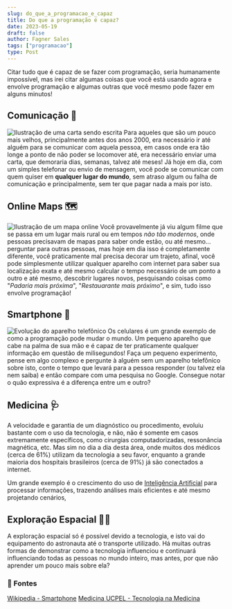 ```yaml
---
slug: do_que_a_programacao_e_capaz
title: Do que a programação é capaz?
date: 2023-05-19
draft: false
author: Fagner Sales
tags: ["programacao"]
type: Post
---
```


Citar tudo que é capaz de se fazer com programação, seria humanamente impossível, mas irei citar algumas coisas que você está usando agora e envolve programação e algumas outras que você mesmo pode fazer em alguns minutos!

## Comunicação 💬
![Ilustração de uma carta sendo escrita](https://static.mundoeducacao.uol.com.br/mundoeducacao/2021/02/relato-pessoal.jpg)
Para aqueles que são um pouco mais velhos, principalmente antes dos anos 2000, era necessário ir até alguém para se comunicar com aquela pessoa, em casos onde era tão longe a ponto de não poder se locomover até, era necessário enviar uma carta, que demoraria dias, semanas, talvez até meses! Já hoje em dia, com um simples telefonar ou envio de mensagem, você pode se comunicar com quem quiser em **qualquer lugar do mundo**, sem atraso algum ou falha de comunicação e principalmente, sem ter que pagar nada a mais por isto. 

## Online Maps 🗺
![Ilustração de um mapa online](https://img.freepik.com/premium-vector/online-maps-technology-man-with-smartphone-digital-maps-navigation-direction-vector_199064-160.jpg?w=2000)
Você provavelmente já viu algum filme que se passa em um lugar mais rural ou em tempos *não tão modernos*, onde pessoas precisavam de mapas para saber onde estão, ou até mesmo... perguntar para outras pessoas, mas hoje em dia isso é completamente diferente, você praticamente mal precisa decorar um trajeto, afinal, você pode simplesmente utilizar qualquer aparelho com internet para saber sua localização exata e até mesmo calcular o tempo necessário de um ponto a outro e até mesmo, descobrir lugares novos, pesquisando coisas como "*Padaria mais próxima*", "*Restauarante mais próximo*", e sim, tudo isso envolve programação!

## Smartphone 🤳
![Evolução do aparelho telefônico](https://upload.wikimedia.org/wikipedia/commons/8/8d/Mobile_Phone_Evolution_1992_-_2014.jpg)
Os celulares é um grande exemplo de como a programação pode mudar o mundo. Um pequeno aparelho que cabe na palma de sua mão e é capaz de ter praticamente qualquer informação em questão de milisegundos! Faça um pequeno experimento, pense em algo complexo e pergunte à alguém sem um aparelho telefônico sobre isto, conte o tempo que levará para a pessoa responder (ou talvez ela nem saiba) e então compare com uma pesquisa no Google. Consegue notar o quão expressiva é a diferença entre um e outro?

## Medicina 🩺
A velocidade e garantia de um diagnóstico ou procedimento, evoluiu bastante com o uso da tecnologia, e não, não é somente em casos extremamente específicos, como cirurgias computadorizadas, ressonância magnética, etc. Mas sim no dia a dia desta área, onde muitos dos médicos (cerca de 61%) utilizam da tecnologia a seu favor, enquanto a grande maioria dos hospitais brasileiros (cerca de 91%) já são conectados a internet.

Um grande exemplo é o crescimento do uso de [Inteligência Artificial](https://tecnoblog.net/responde/o-que-e-inteligencia-artificial/) para processar informações, trazendo análises mais eficientes e até mesmo projetando cenários,

## Exploração Espacial 👩‍🚀
A exploração espacial só é possível devido a tecnologia, e isto vai do equipamento do astronauta até o transporte utilizado.
<Spacing />
Há muitas outras formas de demonstrar como a tecnologia influenciou e continuará influenciando todas as pessoas no mundo inteiro, mas antes, por que não aprender um pouco mais sobre ela?

### 🔗 Fontes
[Wikipedia - Smartphone](https://en.wikipedia.org/wiki/Smartphone)
<Spacing />
[Medicina UCPEL - Tecnologia na Medicina](https://medicina.ucpel.edu.br/blog/tecnologia-na-medicina/)
